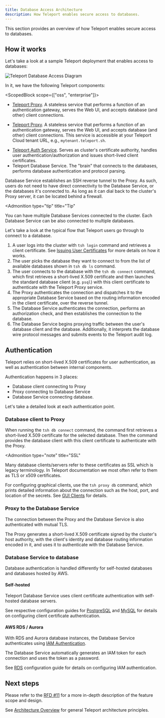 ```yaml
---
title: Database Access Architecture
description: How Teleport enables secure access to databases.
---
```


This section provides an overview of how Teleport enables secure access to
databases.

## How it works

Let's take a look at a sample Teleport deployment that enables access to
databases:

![Teleport Database Access Diagram](../../img/database-access/diagram.png)

In it, we have the following Teleport components:

<ScopedBlock scope={["oss", "enterprise"]}>

- [Teleport Proxy](../architecture/proxy.mdx). A stateless service
  that performs a function of an authentication gateway, serves the Web UI, and
  accepts database (and other) client connections.
  
</ScopedBlock>
<ScopedBlock scope={["cloud"]}>

- [Teleport Proxy](../architecture/proxy.mdx). A stateless service that performs
  a function of an authentication gateway, serves the Web UI, and accepts
  database (and other) client connections. This service is accessible at your
  Teleport Cloud tenant URL, e.g., `mytenant.teleport.sh`.

</ScopedBlock>

- [Teleport Auth Service](../architecture/authentication.mdx). Serves as
  cluster's certificate authority, handles user authentication/authorization
  and issues short-lived client certificates.
- Teleport Database Service. The "brain" that connects to the databases,
  performs database authentication and protocol parsing.

Database Service establishes an SSH reverse tunnel to the Proxy. As such, users
do not need to have direct connectivity to the Database Service, or the databases
it's connected to. As long as it can dial back to the cluster's Proxy server, it
can be located behind a firewall.

<Admonition
  type="tip"
  title="Tip"
>
  You can have multiple Database Services connected to the cluster. Each
  Database Service can be also connected to multiple databases.
</Admonition>

Let's take a look at the typical flow that Teleport users go through to
connect to a database.

1. A user logs into the cluster with `tsh login` command and retrieves
   a client certificate. See [Issuing User Certificates](../architecture/authentication.mdx)
   for more details on how it works.
2. The user picks the database they want to connect to from the list of available
   databases shown in `tsh db ls` command.
3. The user connects to the database with the `tsh db connect` command, which
   first retrieves a short-lived X.509 certificate and then launches the
   standard database client (e.g. `psql`) with this client certificate to
   authenticate with the Teleport Proxy service.
4. The Proxy authenticates the connection and dispatches it to the appropriate
   Database Service based on the routing information encoded in the client
   certificate, over the reverse tunnel.
5. The Database Service authenticates the connection, performs an authorization
   check, and then establishes the connection to the database.
6. The Database Service begins proxying traffic between the user's database
   client and the database. Additionally, it interprets the database wire
   protocol messages and submits events to the Teleport audit log.

## Authentication

Teleport relies on short-lived X.509 certificates for user authentication, as
well as authentication between internal components.

Authentication happens in 3 places:

- Database client connecting to Proxy
- Proxy connecting to Database Service
- Database Service connecting database.

Let's take a detailed look at each authentication point.

### Database client to Proxy

When running the `tsh db connect` command, the command first retrieves a
short-lived X.509 certificate for the selected database. Then the command
provides the database client with this client certificate to authenticate with
the Proxy.

<Admonition
  type="note"
  title="SSL"
>
  Many database clients/servers refer to these certificates as SSL which is
  legacy terminology. In Teleport documentation we most often refer to them as
  TLS or x509 certificates.
</Admonition>

For configuring graphical clients, use the `tsh proxy db` command, which prints
detailed information about the connection such as the host, port, and location
of the secrets. See [GUI Clients](../connect-your-client/gui-clients.mdx) for details.

### Proxy to the Database Service

The connection between the Proxy and the Database Service is also authenticated
with mutual TLS.

The Proxy generates a short-lived X.509 certificate signed by the
cluster's host authority, with the client's identity and database routing
information encoded in it, and uses it to authenticate with the Database Service.

### Database Service to database

Database authentication is handled differently for self-hosted databases and
databases hosted by AWS.

#### Self-hosted

Teleport Database Service uses client certificate authentication with self-hosted
database servers.

See respective configuration guides for [PostgreSQL](./guides/postgres-self-hosted.mdx)
and [MySQL](./guides/mysql-self-hosted.mdx) for details on configuring client certificate
authentication.

#### AWS RDS / Aurora

With RDS and Aurora database instances, the Database Service authenticates using
[IAM Authentication](https://docs.aws.amazon.com/AmazonRDS/latest/UserGuide/UsingWithRDS.IAMDBAuth.html).

The Database Service automatically generates an IAM token for each connection
and uses the token as a password.

See [RDS](./guides/rds.mdx) configuration guide for details on configuring IAM
authentication.

## Next steps

Please refer to the [RFD #11](https://github.com/gravitational/teleport/blob/master/rfd/0011-database-access.md)
for a more in-depth description of the feature scope and design.

See [Architecture Overview](../architecture/overview.mdx) for general Teleport
architecture principles.
